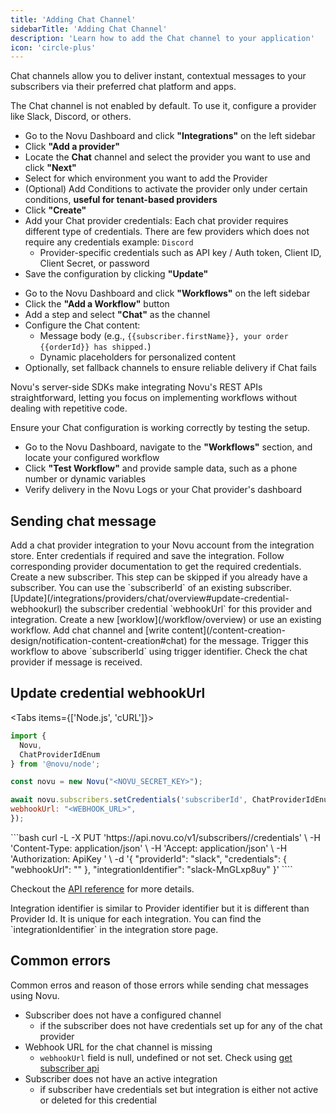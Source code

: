 ```yaml
---
title: 'Adding Chat Channel'
sidebarTitle: 'Adding Chat Channel'
description: 'Learn how to add the Chat channel to your application'
icon: 'circle-plus'
---
```



Chat channels allow you to deliver instant, contextual messages to your subscribers via their preferred chat platform and apps.

<Steps>
<Step title="Enable Chat Channel in Novu Dashboard">

<Callout type="info">
  The Chat channel is not enabled by default. To use it, configure a provider like Slack, Discord,
  or others.
</Callout>

- Go to the Novu Dashboard and click **"Integrations"** on the left sidebar
- Click **"Add a provider"**
- Locate the **Chat** channel and select the provider you want to use and click **"Next"**
- Select for which environment you want to add the Provider
- (Optional) Add Conditions to activate the provider only under certain conditions, **useful for tenant-based providers**
- Click **"Create"**
- Add your Chat provider credentials:
  <Callout type="warning">
    Each chat provider requires different type of credentials. There are few providers which does
    not require any credentials example: `Discord`
  </Callout>
  - Provider-specific credentials such as API key / Auth token, Client ID, Client Secret, or
  password
- Save the configuration by clicking **"Update"**

</Step>

<Step title="Setup workflow with chat channel in Novu Dashboard">

- Go to the Novu Dashboard and click **"Workflows"** on the left sidebar
- Click the **"Add a Workflow"** button
- Add a step and select **"Chat"** as the channel
- Configure the Chat content:
  - Message body (e.g., `{{subscriber.firstName}}, your order {{orderId}} has shipped.`)
  - Dynamic placeholders for personalized content
- Optionally, set fallback channels to ensure reliable delivery if Chat fails

</Step>

<Step title="Add a workflow Trigger to your backend">

Novu's server-side SDKs make integrating Novu's REST APIs straightforward, letting you focus on implementing workflows without dealing with repetitive code.

<Card title="Server-side SDKs" icon="plug" href="/sdks/overview#server-side-sdks" />

</Step>

<Step title="Test and Verify Chat Channel">

Ensure your Chat configuration is working correctly by testing the setup.

- Go to the Novu Dashboard, navigate to the **"Workflows"** section, and locate your configured workflow
- Click **"Test Workflow"** and provide sample data, such as a phone number or dynamic variables
- Verify delivery in the Novu Logs or your Chat provider's dashboard

</Step>
</Steps>

## Sending chat message

<Steps>
<Step title="Add Chat Provider Integration">
Add a chat provider integration to your Novu account from the integration store. Enter credentials if required and save the integration. Follow corresponding provider documentation to get the required credentials.
</Step>

<Step title="Create Subscriber">
Create a new subscriber.

<Callout type="info">
This step can be skipped if you already have a subscriber. You can use the `subscriberId` of an existing subscriber.
</Callout>
</Step>

<Step title="Update Subscriber Credentials">
  [Update](/integrations/providers/chat/overview#update-credential-webhookurl) the subscriber
  credential `webhookUrl` for this provider and integration.
</Step>

<Step title="Configure Workflow">
  Create a new [worklow](/workflow/overview) or use an existing workflow. Add chat channel and
  [write content](/content-creation-design/notification-content-creation#chat) for the message.
</Step>

<Step title="Trigger Workflow">
  Trigger this workflow to above `subscriberId` using trigger identifier.
</Step>

<Step title="Verify Message">
Check the chat provider if message is received.
</Step>
</Steps>

## Update credential webhookUrl

<Tabs items={['Node.js', 'cURL']}>
<Tab value="Node.js">
```javascript
import {
  Novu,
  ChatProviderIdEnum
} from '@novu/node';

const novu = new Novu("<NOVU_SECRET_KEY>");

await novu.subscribers.setCredentials('subscriberId', ChatProviderIdEnum.Slack, {
webhookUrl: "<WEBHOOK_URL>",
});

````
</Tab>
<Tab value="cURL">
```bash
curl -L -X PUT 'https://api.novu.co/v1/subscribers/<SUBSCRIBER_ID>/credentials' \
-H 'Content-Type: application/json' \
-H 'Accept: application/json' \
-H 'Authorization: ApiKey <NOVU_SECRET_KEY>' \
-d '{
  "providerId": "slack",
  "credentials": {
      "webhookUrl": "<WEBHOOK_URL>"
  },
  "integrationIdentifier": "slack-MnGLxp8uy"
}'
````

</Tab>
</Tabs>

Checkout the [API reference](/api-reference/subscribers/update-subscriber-credentials) for more details.

<Callout type="info">
  Integration identifier is similar to Provider identifier but it is different than Provider Id. It
  is unique for each integration. You can find the `integrationIdentifier` in the integration store
  page.
</Callout>

## Common errors

Common erros and reason of those errors while sending chat messages using Novu.

- Subscriber does not have a configured channel
  - if the subscriber does not have credentials set up for any of the chat provider
- Webhook URL for the chat channel is missing
  - `webhookUrl` field is null, undefined or not set. Check using [get subscriber api](/api-reference/subscribers/get-subscriber)
- Subscriber does not have an active integration
  - if subscriber have credentials set but integration is either not active or deleted for this credential
